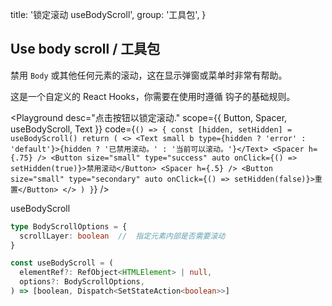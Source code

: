 
  title: '锁定滚动 useBodyScroll',
  group: '工具包',
}

## Use body scroll / 工具包

禁用 `Body` 或其他任何元素的滚动，这在显示弹窗或菜单时非常有帮助。

这是一个自定义的 React Hooks，你需要在使用时遵循 <Link target="_blank" color href="https://reactjs.org/docs/hooks-rules.html">钩子的基础规则</Link>。

<Playground
  desc="点击按钮以锁定滚动."
  scope={{ Button, Spacer, useBodyScroll, Text }}
  code={`
() => {
  const [hidden, setHidden] = useBodyScroll()
  return (
    <>
      <Text small b type={hidden ? 'error' : 'default'}>{hidden ? '已禁用滚动。' : '当前可以滚动。'}</Text>
      <Spacer h={.75} />
      <Button size="small" type="success" auto onClick={() => setHidden(true)}>禁用滚动</Button>
      <Spacer h={.5} />
      <Button size="small" type="secondary" auto onClick={() => setHidden(false)}>重置</Button>
    </>
  )
}
`}
/>

<Attributes edit="/pages/zh-cn/components/use-body-scroll.mdx">
<Attributes.Title>useBodyScroll</Attributes.Title>

```ts
type BodyScrollOptions = {
  scrollLayer: boolean  //  指定元素内部是否需要滚动
}

const useBodyScroll = (
  elementRef?: RefObject<HTMLElement> | null,
  options?: BodyScrollOptions,
) => [boolean, Dispatch<SetStateAction<boolean>>]

```

</Attributes>

